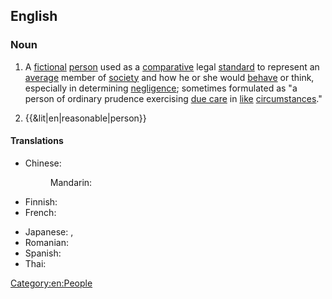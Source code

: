 {{also|reasonable-person}}
==English==
{{wikipedia|Reasonable man}}

===Noun===
{{en-noun|s|reasonable people}}

# {{lb|en|legal}} A [[fictional]] [[person]] used as a [[comparative]] legal [[standard]] to represent an [[average]] member of [[society]] and how he or she would [[behave]] or think, especially in determining [[negligence]]; sometimes formulated as "a person of ordinary prudence exercising [[standard of care|due care]] in [[like]] [[circumstances]]."
# {{&lit|en|reasonable|person}}

====Translations====
{{trans-top|a fictional person used as a comparative legal standard to represent an average member of society}}
* Chinese:
*: Mandarin: {{t|cmn|理性自然人|tr=lǐxìng zìránrén}}
* Finnish: {{t|fi|järkevä henkilö}}
* French: {{t+|fr|personne raisonnable|f}}
{{trans-mid}}
* Japanese: {{t|ja|通常人|tr=tsūjōjin}}, {{t+|ja|一般人|tr=ippanjin}}
* Romanian: {{t|ro|persoană rezonabilă}}
* Spanish: {{t|es|persona razonable|f}}
* Thai: {{t+|th|วิญญูชน}}
{{trans-bottom}}

[[Category:en:People]]